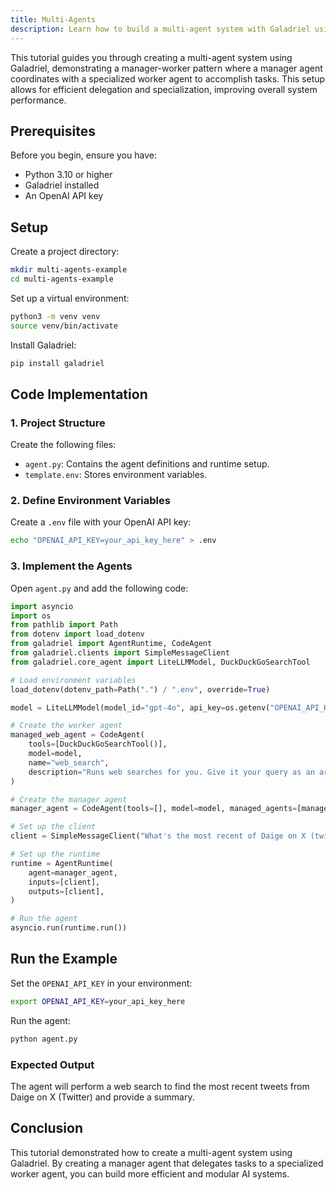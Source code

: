 ```yaml
---
title: Multi-Agents
description: Learn how to build a multi-agent system with Galadriel using a manager-worker pattern.
---
```


This tutorial guides you through creating a multi-agent system using Galadriel, demonstrating a manager-worker pattern where a manager agent coordinates with a specialized worker agent to accomplish tasks. This setup allows for efficient delegation and specialization, improving overall system performance.

## Prerequisites

Before you begin, ensure you have:

- Python 3.10 or higher
- Galadriel installed
- An OpenAI API key

## Setup

Create a project directory:

```sh
mkdir multi-agents-example
cd multi-agents-example
```

Set up a virtual environment:

```sh
python3 -m venv venv
source venv/bin/activate
```

Install Galadriel:

```sh
pip install galadriel
```


## Code Implementation

### 1. Project Structure

Create the following files:

- `agent.py`: Contains the agent definitions and runtime setup.
- `template.env`: Stores environment variables.

### 2. Define Environment Variables

Create a `.env` file with your OpenAI API key:

```sh
echo "OPENAI_API_KEY=your_api_key_here" > .env
```

### 3. Implement the Agents

Open `agent.py` and add the following code:

```python
import asyncio
import os
from pathlib import Path
from dotenv import load_dotenv
from galadriel import AgentRuntime, CodeAgent
from galadriel.clients import SimpleMessageClient
from galadriel.core_agent import LiteLLMModel, DuckDuckGoSearchTool

# Load environment variables
load_dotenv(dotenv_path=Path(".") / ".env", override=True)

model = LiteLLMModel(model_id="gpt-4o", api_key=os.getenv("OPENAI_API_KEY"))

# Create the worker agent
managed_web_agent = CodeAgent(
    tools=[DuckDuckGoSearchTool()],
    model=model,
    name="web_search",
    description="Runs web searches for you. Give it your query as an argument.",
)

# Create the manager agent
manager_agent = CodeAgent(tools=[], model=model, managed_agents=[managed_web_agent])

# Set up the client
client = SimpleMessageClient("What's the most recent of Daige on X (twitter)?")

# Set up the runtime
runtime = AgentRuntime(
    agent=manager_agent,
    inputs=[client],
    outputs=[client],
)

# Run the agent
asyncio.run(runtime.run())
```

## Run the Example

Set the `OPENAI_API_KEY` in your environment:

```sh
export OPENAI_API_KEY=your_api_key_here
```

Run the agent:

```sh
python agent.py
```

### Expected Output

The agent will perform a web search to find the most recent tweets from Daige on X (Twitter) and provide a summary.

## Conclusion

This tutorial demonstrated how to create a multi-agent system using Galadriel. By creating a manager agent that delegates tasks to a specialized worker agent, you can build more efficient and modular AI systems.